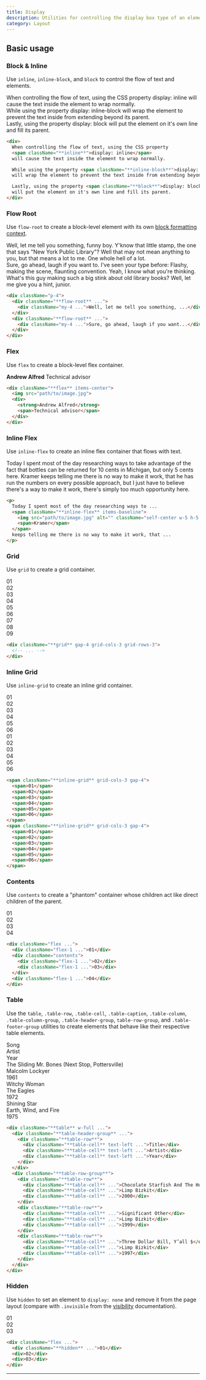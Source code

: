 ```yaml
---
title: Display
description: Utilities for controlling the display box type of an element.
category: Layout
---
```




<ClassTable rules={displays} />

## Basic usage
### Block & Inline
Use `inline`, `inline-block`, and `block` to control the flow of text and elements.

<Example>
  <div className="mx-auto max-w-xs bg-white shadow-xl p-4 text-slate-500 text-sm leading-6 sm:text-base sm:leading-7 dark:bg-slate-800 dark:text-slate-400">
    When controlling the flow of text, using the CSS property <span className="inline bg-sky-100 font-bold text-sm text-slate-900 font-mono rounded dark:bg-slate-600 dark:text-slate-200">display: inline</span>
    will cause the text inside the element to wrap normally.
    <br />
    While using the property
    <span className="inline-block bg-sky-100 font-bold text-sm text-slate-900 font-mono rounded dark:bg-slate-600 dark:text-slate-200">display: inline-block</span>
    will wrap the element to prevent the text inside from extending beyond its parent.
    <br />
    Lastly, using the property
    <span className="block bg-sky-100 font-bold text-sm text-slate-900 font-mono rounded dark:bg-slate-600 dark:text-slate-200">display: block</span>
    will put the element on it's own line and fill its parent.
  </div>
</Example>

```html
<div>
  When controlling the flow of text, using the CSS property
  <span className="**inline**">display: inline</span>
  will cause the text inside the element to wrap normally.

  While using the property <span className="**inline-block**">display: inline-block</span>
  will wrap the element to prevent the text inside from extending beyond its parent.

  Lastly, using the property <span className="**block**">display: block</span>
  will put the element on it's own line and fill its parent.
</div>
```

### Flow Root

Use `flow-root` to create a block-level element with its own [block formatting context](https://developer.mozilla.org/en-US/docs/Web/Guide/CSS/Block_formatting_context).

<Example>
  <div className="mx-auto max-w-xs bg-white shadow-xl p-4 text-slate-500 text-sm leading-6 sm:text-base sm:leading-7 dark:bg-slate-800 dark:text-slate-400">
    <div className="flow-root bg-stripes-purple mb-0.5">
      <div className="my-4 bg-white dark:bg-slate-800">Well, let me tell you something, funny boy. Y'know that little stamp, the one that says "New York Public Library"? Well that may not mean anything to you, but that means a lot to me. One whole hell of a lot.</div>
    </div>
    <div className="flow-root bg-stripes-purple mt-0.5">
      <div className="my-4 bg-white dark:bg-slate-800">Sure, go ahead, laugh if you want to. I've seen your type before: Flashy, making the scene, flaunting convention. Yeah, I know what you're thinking. What's this guy making such a big stink about old library books? Well, let me give you a hint, junior. </div>
    </div>
  </div>
</Example>

```html
<div className="p-4">
  <div className="**flow-root** ...">
    <div className="my-4 ...">Well, let me tell you something, ...</div>
  </div>
  <div className="**flow-root** ...">
    <div className="my-4 ...">Sure, go ahead, laugh if you want...</div>
  </div>
</div>
```

### Flex

Use `flex` to create a block-level flex container.

<Example>
  <div className="mx-auto max-w-xs bg-white shadow-xl p-4 text-slate-500 leading-6 flex justify-center dark:bg-slate-800 dark:text-slate-400">
    <div className="flex items-center gap-4 p-4">
      <div className="flex flex-col">
        <strong className="text-slate-900 font-medium dark:text-slate-200">Andrew Alfred</strong>
        <span className="text-slate-500 font-medium dark:text-slate-400">Technical advisor</span>
      </div>
    </div>
  </div>
</Example>

```html
<div className="**flex** items-center">
  <img src="path/to/image.jpg">
  <div>
    <strong>Andrew Alfred</strong>
    <span>Technical advisor</span>
  </div>
</div>
```

### Inline Flex

Use `inline-flex` to create an inline flex container that flows with text.

<Example>
  <div className="mx-auto max-w-lg bg-white shadow-xl p-4 text-slate-500 text-sm leading-6 sm:text-base sm:leading-7 dark:bg-slate-800 dark:text-slate-400">
    Today I spent most of the day researching ways to take advantage of the fact that bottles can be returned for 10 cents in Michigan, but only 5 cents here.
    <span className="ml-1 inline-flex items-baseline">
      <span className="font-medium text-slate-900 dark:text-slate-200">Kramer</span>
    </span>
    keeps telling me there is no way to make it work, that he has run the numbers on every possible approach, but I just have to believe there's a way to make it work, there's simply too much opportunity here.
  </div>
</Example>

```html
<p>
  Today I spent most of the day researching ways to ...
  <span className="**inline-flex** items-baseline">
    <img src="path/to/image.jpg" alt="" className="self-center w-5 h-5 rounded-full mx-1" />
    <span>Kramer</span>
  </span>
  keeps telling me there is no way to make it work, that ...
</p>
```

### Grid

Use `grid` to create a grid container.

<Example>
  <div className="grid grid-cols-3 grid-rows-3 gap-4 font-mono text-white text-sm font-bold leading-6 bg-stripes-fuchsia rounded-lg text-center">
    <div className="p-4 bg-fuchsia-500 shadow-lg rounded-lg">01</div>
    <div className="p-4 bg-fuchsia-500 shadow-lg rounded-lg">02</div>
    <div className="p-4 bg-fuchsia-500 shadow-lg rounded-lg">03</div>
    <div className="p-4 bg-fuchsia-500 shadow-lg rounded-lg">04</div>
    <div className="p-4 bg-fuchsia-500 shadow-lg rounded-lg">05</div>
    <div className="p-4 bg-fuchsia-500 shadow-lg rounded-lg">06</div>
    <div className="p-4 bg-fuchsia-500 shadow-lg rounded-lg">07</div>
    <div className="p-4 bg-fuchsia-500 shadow-lg rounded-lg">08</div>
    <div className="p-4 bg-fuchsia-500 shadow-lg rounded-lg">09</div>
  </div>
</Example>

```html
<div className="**grid** gap-4 grid-cols-3 grid-rows-3">
  <!-- ... -->
</div>
```

### Inline Grid

Use `inline-grid` to create an inline grid container.

<Example>
  <div className="space-x-3 overflow-x-scroll w-full p-8 whitespace-nowrap">
    <div className="inline-grid grid-cols-3 gap-4 font-mono text-white text-sm font-bold leading-6 bg-stripes-sky rounded-lg text-center">
      <div className="p-4 w-14 h-14 bg-sky-500 shadow-lg rounded-lg">01</div>
      <div className="p-4 w-14 h-14 bg-sky-500 shadow-lg rounded-lg">02</div>
      <div className="p-4 w-14 h-14 bg-sky-500 shadow-lg rounded-lg">03</div>
      <div className="p-4 w-14 h-14 bg-sky-500 shadow-lg rounded-lg">04</div>
      <div className="p-4 w-14 h-14 bg-sky-500 shadow-lg rounded-lg">05</div>
      <div className="p-4 w-14 h-14 bg-sky-500 shadow-lg rounded-lg">06</div>
    </div>
    <div className="inline-grid grid-cols-3 gap-4 font-mono text-white text-sm font-bold leading-6 bg-stripes-sky rounded-lg text-center">
      <div className="p-4 w-14 h-14 bg-sky-500 shadow-lg rounded-lg">01</div>
      <div className="p-4 w-14 h-14 bg-sky-500 shadow-lg rounded-lg">02</div>
      <div className="p-4 w-14 h-14 bg-sky-500 shadow-lg rounded-lg">03</div>
      <div className="p-4 w-14 h-14 bg-sky-500 shadow-lg rounded-lg">04</div>
      <div className="p-4 w-14 h-14 bg-sky-500 shadow-lg rounded-lg">05</div>
      <div className="p-4 w-14 h-14 bg-sky-500 shadow-lg rounded-lg">06</div>
    </div>
  </div>
</Example>

```html
<span className="**inline-grid** grid-cols-3 gap-4">
  <span>01</span>
  <span>02</span>
  <span>03</span>
  <span>04</span>
  <span>05</span>
  <span>06</span>
</span>
<span className="**inline-grid** grid-cols-3 gap-4">
  <span>01</span>
  <span>02</span>
  <span>03</span>
  <span>04</span>
  <span>05</span>
  <span>06</span>
</span>
```

### Contents

Use `contents` to create a "phantom" container whose children act like direct children of the parent.

<Example>
  <div className="flex gap-4 font-mono text-white text-sm font-bold leading-6 bg-stripes-purple rounded-lg text-center">
    <div className="flex-1 p-4 bg-purple-500 shadow-lg rounded-lg">01</div>
    <div className="contents">
      <div className="flex-1 p-4 bg-purple-500 shadow-lg rounded-lg">02</div>
      <div className="flex-1 p-4 bg-purple-500 shadow-lg rounded-lg">03</div>
    </div>
    <div className="flex-1 p-4 bg-purple-500 shadow-lg rounded-lg">04</div>
  </div>
</Example>

```html
<div className="flex ...">
  <div className="flex-1 ...">01</div>
  <div className="contents">
    <div className="flex-1 ...">02</div>
    <div className="flex-1 ...">03</div>
  </div>
  <div className="flex-1 ...">04</div>
</div>
```

### Table

Use the `table`, `.table-row`, `.table-cell`, `.table-caption`, `.table-column`, `.table-column-group`, `.table-header-group`, `table-row-group`, and `.table-footer-group` utilities to create elements that behave like their respective table elements.

<Example p="none">
  <div className="shadow-sm overflow-hidden my-8">
    <div className="table border-collapse table-auto w-full text-sm">
      <div className="table-header-group">
        <div className="table-row">
          <div className="table-cell border-b dark:border-slate-600 font-medium p-4 pl-8 pt-0 pb-3 text-slate-400 dark:text-slate-200 text-left">Song</div>
          <div className="table-cell border-b dark:border-slate-600 font-medium p-4 pt-0 pb-3 text-slate-400 dark:text-slate-200 text-left">Artist</div>
          <div className="table-cell border-b dark:border-slate-600 font-medium p-4 pr-8 pt-0 pb-3 text-slate-400 dark:text-slate-200 text-left">Year</div>
        </div>
      </div>
      <div className="table-row-group bg-white dark:bg-slate-800">
        <div className="table-row">
          <div className="table-cell border-b border-slate-100 dark:border-slate-700 p-4 pl-8 text-slate-500 dark:text-slate-400">The Sliding Mr. Bones (Next Stop, Pottersville)</div>
          <div className="table-cell border-b border-slate-100 dark:border-slate-700 p-4 text-slate-500 dark:text-slate-400">Malcolm Lockyer</div>
          <div className="table-cell border-b border-slate-100 dark:border-slate-700 p-4 pr-8 text-slate-500 dark:text-slate-400">1961</div>
        </div>
        <div className="table-row">
          <div className="table-cell border-b border-slate-100 dark:border-slate-700 p-4 pl-8 text-slate-500 dark:text-slate-400">Witchy Woman</div>
          <div className="table-cell border-b border-slate-100 dark:border-slate-700 p-4 text-slate-500 dark:text-slate-400">The Eagles</div>
          <div className="table-cell border-b border-slate-100 dark:border-slate-700 p-4 pr-8 text-slate-500 dark:text-slate-400">1972</div>
        </div>
        <div className="table-row">
          <div className="table-cell border-b border-slate-200 dark:border-slate-600 p-4 pl-8 text-slate-500 dark:text-slate-400">Shining Star</div>
          <div className="table-cell border-b border-slate-200 dark:border-slate-600 p-4 text-slate-500 dark:text-slate-400">Earth, Wind, and Fire</div>
          <div className="table-cell border-b border-slate-200 dark:border-slate-600 p-4 pr-8 text-slate-500 dark:text-slate-400">1975</div>
        </div>
      </div>
    </div>
  </div>
</Example>

```html
<div className="**table** w-full ...">
  <div className="**table-header-group** ...">
    <div className="**table-row**">
      <div className="**table-cell** text-left ...">Title</div>
      <div className="**table-cell** text-left ...">Artist</div>
      <div className="**table-cell** text-left ...">Year</div>
    </div>
  </div>
  <div className="**table-row-group**">
    <div className="**table-row**">
      <div className="**table-cell** ...">Chocolate Starfish And The Hot Dog Flavored Water</div>
      <div className="**table-cell** ...">Limp Bizkit</div>
      <div className="**table-cell** ...">2000</div>
    </div>
    <div className="**table-row**">
      <div className="**table-cell** ...">Significant Other</div>
      <div className="**table-cell** ...">Limp Bizkit</div>
      <div className="**table-cell** ...">1999</div>
    </div>
    <div className="**table-row**">
      <div className="**table-cell** ...">Three Dollar Bill, Y’all $</div>
      <div className="**table-cell** ...">Limp Bizkit</div>
      <div className="**table-cell** ...">1997</div>
    </div>
  </div>
</div>
```

### Hidden

Use `hidden` to set an element to `display: none` and remove it from the page layout (compare with `.invisible` from the [visibility](/docs/visibility#invisible) documentation).

<Example>
  <div className="flex gap-4 font-mono text-white text-sm font-bold leading-6 bg-stripes-purple rounded-lg text-center">
    <div className="hidden p-4 w-14 h-14 bg-purple-500 shadow-lg rounded-lg">01</div>
    <div className="p-4 w-14 h-14 bg-purple-500 shadow-lg rounded-lg">02</div>
    <div className="p-4 w-14 h-14 bg-purple-500 shadow-lg rounded-lg">03</div>
  </div>
</Example>

```html
<div className="flex ...">
  <div className="**hidden** ...">01</div>
  <div>02</div>
  <div>03</div>
</div>
```

---
